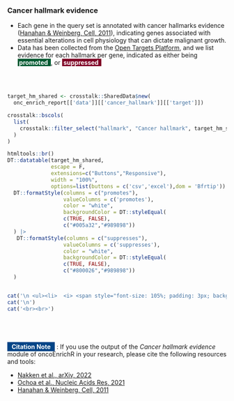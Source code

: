 ### Cancer hallmark evidence

* Each gene in the query set is annotated with cancer hallmarks evidence ([Hanahan & Weinberg, Cell, 2011](https://pubmed.ncbi.nlm.nih.gov/21376230/)), indicating genes associated with essential alterations in cell physiology that can dictate malignant growth.
* Data has been collected from the [Open Targets Platform](https://targetvalidation.org), and we list evidence for each hallmark per gene, indicated as either being <span style="background-color:#005a32; color:white"><b>&nbsp;promoted &nbsp;</b></span>, or <span style="background-color:#800026; color:white"><b>&nbsp;suppressed &nbsp; </b></span>

<br><br>


```r

target_hm_shared <- crosstalk::SharedData$new(
  onc_enrich_report[['data']][['cancer_hallmark']][['target']])

crosstalk::bscols(
  list(
    crosstalk::filter_select("hallmark", "Cancer hallmark", target_hm_shared, ~hallmark)
  )
)

htmltools::br()
DT::datatable(target_hm_shared, 
              escape = F, 
              extensions=c("Buttons","Responsive"), 
              width = "100%",
              options=list(buttons = c('csv','excel'),dom = 'Bfrtip')) |>
  DT::formatStyle(columns = c("promotes"),
                  valueColumns = c('promotes'),
                  color = "white", 
                  backgroundColor = DT::styleEqual(
                  c(TRUE, FALSE), 
                  c("#005a32","#989898"))
  ) |>
   DT::formatStyle(columns = c("suppresses"),
                  valueColumns = c('suppresses'),
                  color = "white", 
                  backgroundColor = DT::styleEqual(
                  c(TRUE, FALSE), 
                  c("#800026","#989898"))
  )



```


```r

cat('\n <ul><li>  <i> <span style="font-size: 105%; padding: 3px; background-color:#989898; color:white">&nbsp;&nbsp;<b>NO</b> query genes with cancer hallmark associations from Open Targets Platform were found. &nbsp;&nbsp; </span></i></li></ul>',sep='\n')
cat('\n')
cat('<br><br>')

```

<br><br>

### {.unlisted .unnumbered .toc-ignore}

<span style="font-size: 100%; padding: 2px; background-color:#014587; color:white">&nbsp;&nbsp;<b>Citation Note</b>&nbsp;&nbsp;</span> : If you use the output of the *Cancer hallmark evidence* module of oncoEnrichR in your research, please cite the following resources and tools:

 * [Nakken et al., arXiv, 2022](https://arxiv.org/abs/2107.13247)
 * [Ochoa et al., Nucleic Acids Res, 2021](https://pubmed.ncbi.nlm.nih.gov/33196847/)
 * [Hanahan & Weinberg, Cell, 2011](https://pubmed.ncbi.nlm.nih.gov/21376230/) 


<br><br>
